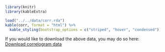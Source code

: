 ```r
library(knitr)
library(kableExtra)

load("../../data/corr.rda")
kable(corr, format = "html") %>%
  kable_styling(bootstrap_options = c("striped", "hover", "condensed"))
```

If you would like to download the above data, you may do so here: [Download correlogram data](https://github.com/BR-Visualization/brdevs/raw/1-refine-website/data/corr.rda)
